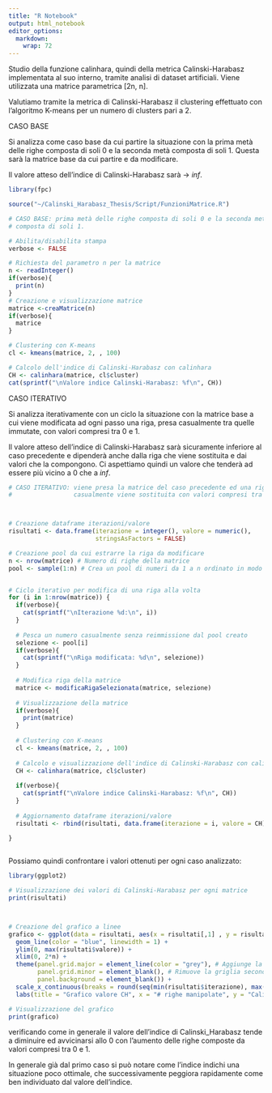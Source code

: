 ```yaml
---
title: "R Notebook"
output: html_notebook
editor_options: 
  markdown: 
    wrap: 72
---
```


Studio della funzione calinhara, quindi della metrica Calinski-Harabasz
implementata al suo interno, tramite analisi di dataset artificiali.
Viene utilizzata una matrice parametrica [2n, n].

Valutiamo tramite la metrica di Calinski-Harabasz il clustering
effettuato con l'algoritmo K-means per un numero di clusters pari a 2.

CASO BASE

Si analizza come caso base da cui partire la situazione con la prima metà
delle righe composta di soli 0 e la seconda metà composta di soli 1.
Questa sarà la matrice base da cui partire e da modificare.

Il valore atteso dell'indice di Calinski-Harabasz sarà -\> $inf$.


```r
library(fpc)

source("~/Calinski_Harabasz_Thesis/Script/FunzioniMatrice.R")

# CASO BASE: prima metà delle righe composta di soli 0 e la seconda metà 
# composta di soli 1.

# Abilita/disabilita stampa
verbose <- FALSE

# Richiesta del parametro n per la matrice
n <- readInteger()
if(verbose){
  print(n)
}
# Creazione e visualizzazione matrice 
matrice <-creaMatrice(n)
if(verbose){
  matrice
}

# Clustering con K-means
cl <- kmeans(matrice, 2, , 100)

# Calcolo dell'indice di Calinski-Harabasz con calinhara
CH <- calinhara(matrice, cl$cluster)
cat(sprintf("\nValore indice Calinski-Harabasz: %f\n", CH))
```

CASO ITERATIVO

Si analizza iterativamente con un ciclo la situazione con la matrice base a cui
viene modificata ad ogni passo una riga, presa casualmente tra quelle immutate, 
con valori compresi tra 0 e 1.

Il valore atteso dell'indice di Calinski-Harabasz sarà sicuramente
inferiore al caso precedente e dipenderà anche dalla riga che viene
sostituita e dai valori che la compongono. Ci aspettiamo quindi un
valore che tenderà ad essere più vicino a $0$ che a $inf$.

```r

# CASO ITERATIVO: viene presa la matrice del caso precedente ed una riga scelta 
#                 casualmente viene sostituita con valori compresi tra 0 e 1.



# Creazione dataframe iterazioni/valore
risultati <- data.frame(iterazione = integer(), valore = numeric(),
                        stringsAsFactors = FALSE)

# Creazione pool da cui estrarre la riga da modificare
n <- nrow(matrice) # Numero di righe della matrice
pool <- sample(1:n) # Crea un pool di numeri da 1 a n ordinato in modo casuale


# Ciclo iterativo per modifica di una riga alla volta
for (i in 1:nrow(matrice)) {
  if(verbose){
    cat(sprintf("\nIterazione %d:\n", i))
  }
  
  # Pesca un numero casualmente senza reimmissione dal pool creato
  selezione <- pool[i] 
  if(verbose){
    cat(sprintf("\nRiga modificata: %d\n", selezione))
  }
  
  # Modifica riga della matrice
  matrice <- modificaRigaSelezionata(matrice, selezione)
  
  # Visualizzazione della matrice
  if(verbose){
    print(matrice)
  }
  
  # Clustering con K-means
  cl <- kmeans(matrice, 2, , 100)
  
  # Calcolo e visualizzazione dell'indice di Calinski-Harabasz con calinhara
  CH <- calinhara(matrice, cl$cluster)
  
  if(verbose){
    cat(sprintf("\nValore indice Calinski-Harabasz: %f\n", CH))
  }
 
  # Aggiornamento dataframe iterazioni/valore
  risultati <- rbind(risultati, data.frame(iterazione = i, valore = CH))
 
}



```



Possiamo quindi confrontare i valori ottenuti per ogni caso analizzato:

```r
library(ggplot2)

# Visualizzazione dei valori di Calinski-Harabasz per ogni matrice
print(risultati)



# Creazione del grafico a linee
grafico <- ggplot(data = risultati, aes(x = risultati[,1] , y = risultati[,2])) +
  geom_line(color = "blue", linewidth = 1) +
  ylim(0, max(risultati$valore)) +
  xlim(0, 2*n) +
  theme(panel.grid.major = element_line(color = "grey"), # Aggiunge la griglia principale
        panel.grid.minor = element_blank(), # Rimuove la griglia secondaria
        panel.background = element_blank()) +
  scale_x_continuous(breaks = round(seq(min(risultati$iterazione), max(risultati$iterazione), by = 1), 1)) +
  labs(title = "Grafico valore CH", x = "# righe manipolate", y = "Calinski-Harabasz index")

# Visualizzazione del grafico
print(grafico)

```

verificando come in generale il valore dell'indice di Calinski_Harabasz
tende a diminuire ed avvicinarsi allo $0$ con l'aumento delle righe
composte da valori compresi tra 0 e 1.

In generale già dal primo caso si può notare come l'indice indichi una
situazione poco ottimale, che successivamente peggiora rapidamente come ben individuato dal valore dell'indice.